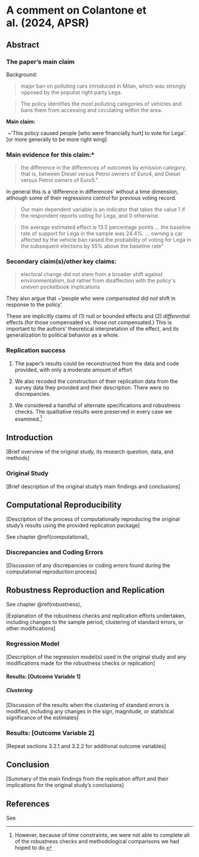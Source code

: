 # A comment on Colantone et al. (2024, APSR) {#writeup}

## Abstract

###  The paper's main claim

Background: 

> major ban on polluting cars introduced in Milan, which was strongly opposed by the populist right party Lega.

> The policy identifies the most polluting categories of vehicles and bans them from accessing and circulating within the area.


**Main claim:** 

 \~\'This policy caused people \[who were financially hurt\] to vote for Lega\'. \[or more generally to be more right wing\]


### Main evidence for this claim:*

> the difference in the differences of outcomes by emission category, that is, between Diesel versus Petrol owners of Euro4, and Diesel versus Petrol owners of Euro5.\"

In general this is a 'difference in differences' without a time dimension, although some of their regressions control for previous voting record.

> Our main dependent variable is an indicator that takes the value 1 if the respondent reports voting for Lega, and 0 otherwise.

> the average estimated effect is 13.5 percentage points ... the baseline rate of support for Lega in the sample was 24.4%. ... owning a car affected by the vehicle ban raised the probability of voting for Lega in the subsequent elections by 55% above the baseline rate\"

### **Secondary claim(s)/other key claims:** 

> electoral change did not stem from a broader shift against environmentalism, but rather from disaffection with the policy\'s uneven pocketbook implications

They also argue that \~'people who were *compensated* did *not* shift in response to the policy'.

These are implicitly claims of (1) null or bounded effects and (2) *differential* effects (for those compensated vs. those not compensated.) This is important to the authors' theoretical interpretation of the effect, and its generalization to political behavior as a whole.


### Replication success 

1. The paper's results could be reconstructed from the data and code provided, with only a moderate amount of effort

2. We also recoded the construction of their replication data from the survey data they provided and their description. There were no discrepancies.

3. We considered a handful of alternate specifications and robustness checks. The qualitative results were preserved in every case we examined.^[However, because of time constraints, we were not able to complete all of the robustness checks and methodological comparisons we had hoped to do.]


## Introduction

[Brief overview of the original study, its research question, data, and methods]

### Original Study

[Brief description of the original study's main findings and conclusions]

## Computational Reproducibility

[Description of the process of computationally reproducing the original study's results using the provided replication package]

See chapter @ref(computational),

### Discrepancies and Coding Errors

[Discussion of any discrepancies or coding errors found during the computational reproduction process]

## Robustness Reproduction and Replication

See chapter @ref(robustness),

[Explanation of the robustness checks and replication efforts undertaken, including changes to the sample period, clustering of standard errors, or other modifications]

### Regression Model

[Description of the regression model(s) used in the original study and any modifications made for the robustness checks or replication]

#### Results: [Outcome Variable 1]

##### Clustering

[Discussion of the results when the clustering of standard errors is modified, including any changes in the sign, magnitude, or statistical significance of the estimates]

### Results: [Outcome Variable 2]

[Repeat sections 3.2.1 and 3.2.2 for additional outcome variables]

## Conclusion

[Summary of the main findings from the replication effort and their implications for the original study's conclusions]

## References

See 